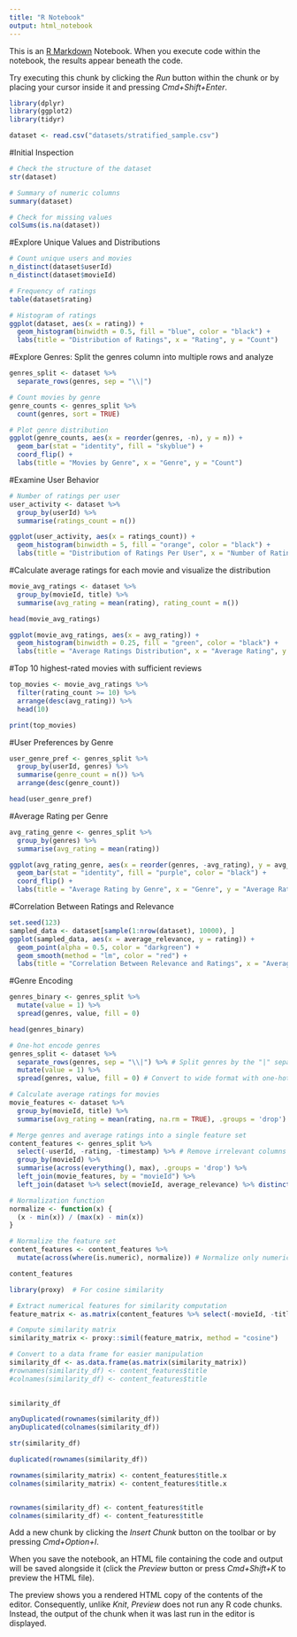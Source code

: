 ```yaml
---
title: "R Notebook"
output: html_notebook
---
```


This is an [R Markdown](http://rmarkdown.rstudio.com) Notebook. When you execute code within the notebook, the results appear beneath the code. 

Try executing this chunk by clicking the *Run* button within the chunk or by placing your cursor inside it and pressing *Cmd+Shift+Enter*. 

```r
library(dplyr)
library(ggplot2)
library(tidyr)

```

```r
dataset <- read.csv("datasets/stratified_sample.csv")

```

#Initial Inspection
```r
# Check the structure of the dataset
str(dataset)

# Summary of numeric columns
summary(dataset)

# Check for missing values
colSums(is.na(dataset))

```

#Explore Unique Values and Distributions
```r
# Count unique users and movies
n_distinct(dataset$userId)
n_distinct(dataset$movieId)

# Frequency of ratings
table(dataset$rating)

# Histogram of ratings
ggplot(dataset, aes(x = rating)) + 
  geom_histogram(binwidth = 0.5, fill = "blue", color = "black") +
  labs(title = "Distribution of Ratings", x = "Rating", y = "Count")

```

#Explore Genres: Split the genres column into multiple rows and analyze
```r
genres_split <- dataset %>%
  separate_rows(genres, sep = "\\|")

# Count movies by genre
genre_counts <- genres_split %>%
  count(genres, sort = TRUE)

# Plot genre distribution
ggplot(genre_counts, aes(x = reorder(genres, -n), y = n)) +
  geom_bar(stat = "identity", fill = "skyblue") +
  coord_flip() +
  labs(title = "Movies by Genre", x = "Genre", y = "Count")

```

#Examine User Behavior
```r
# Number of ratings per user
user_activity <- dataset %>%
  group_by(userId) %>%
  summarise(ratings_count = n())

ggplot(user_activity, aes(x = ratings_count)) +
  geom_histogram(binwidth = 5, fill = "orange", color = "black") +
  labs(title = "Distribution of Ratings Per User", x = "Number of Ratings", y = "Count")

```

#Calculate average ratings for each movie and visualize the distribution
```r
movie_avg_ratings <- dataset %>%
  group_by(movieId, title) %>%
  summarise(avg_rating = mean(rating), rating_count = n())

head(movie_avg_ratings)

ggplot(movie_avg_ratings, aes(x = avg_rating)) +
  geom_histogram(binwidth = 0.25, fill = "green", color = "black") +
  labs(title = "Average Ratings Distribution", x = "Average Rating", y = "Count")

```
#Top 10 highest-rated movies with sufficient reviews
```r
top_movies <- movie_avg_ratings %>%
  filter(rating_count >= 10) %>%
  arrange(desc(avg_rating)) %>%
  head(10)

print(top_movies)

```
#User Preferences by Genre

```r
user_genre_pref <- genres_split %>%
  group_by(userId, genres) %>%
  summarise(genre_count = n()) %>%
  arrange(desc(genre_count))

head(user_genre_pref)

```
#Average Rating per Genre
```r
avg_rating_genre <- genres_split %>%
  group_by(genres) %>%
  summarise(avg_rating = mean(rating))

ggplot(avg_rating_genre, aes(x = reorder(genres, -avg_rating), y = avg_rating)) +
  geom_bar(stat = "identity", fill = "purple", color = "black") +
  coord_flip() +
  labs(title = "Average Rating by Genre", x = "Genre", y = "Average Rating")

```

#Correlation Between Ratings and Relevance
```r
set.seed(123)
sampled_data <- dataset[sample(1:nrow(dataset), 10000), ]
ggplot(sampled_data, aes(x = average_relevance, y = rating)) +
  geom_point(alpha = 0.5, color = "darkgreen") +
  geom_smooth(method = "lm", color = "red") +
  labs(title = "Correlation Between Relevance and Ratings", x = "Average Relevance", y = "Rating")

```

#Genre Encoding
```r
genres_binary <- genres_split %>%
  mutate(value = 1) %>%
  spread(genres, value, fill = 0)

head(genres_binary)

```
```r

# One-hot encode genres
genres_split <- dataset %>%
  separate_rows(genres, sep = "\\|") %>% # Split genres by the "|" separator
  mutate(value = 1) %>%
  spread(genres, value, fill = 0) # Convert to wide format with one-hot encoding

```

```r
# Calculate average ratings for movies
movie_features <- dataset %>%
  group_by(movieId, title) %>%
  summarise(avg_rating = mean(rating, na.rm = TRUE), .groups = 'drop')


```

```r
# Merge genres and average ratings into a single feature set
content_features <- genres_split %>%
  select(-userId, -rating, -timestamp) %>% # Remove irrelevant columns
  group_by(movieId) %>%
  summarise(across(everything(), max), .groups = 'drop') %>%
  left_join(movie_features, by = "movieId") %>%
  left_join(dataset %>% select(movieId, average_relevance) %>% distinct(), by = "movieId") # Include average_relevance

```

```r
# Normalization function
normalize <- function(x) {
  (x - min(x)) / (max(x) - min(x))
}

# Normalize the feature set
content_features <- content_features %>%
  mutate(across(where(is.numeric), normalize)) # Normalize only numerical columns

```

```r
content_features

```

```r
library(proxy)  # For cosine similarity

# Extract numerical features for similarity computation
feature_matrix <- as.matrix(content_features %>% select(-movieId, -title.x))

# Compute similarity matrix
similarity_matrix <- proxy::simil(feature_matrix, method = "cosine")

# Convert to a data frame for easier manipulation
similarity_df <- as.data.frame(as.matrix(similarity_matrix))
#rownames(similarity_df) <- content_features$title
#colnames(similarity_df) <- content_features$title  
 
```
```r
similarity_df

```

```r
anyDuplicated(rownames(similarity_df))
anyDuplicated(colnames(similarity_df))
```
```r
str(similarity_df)
```

```r
duplicated(rownames(similarity_df))
```
```r
rownames(similarity_matrix) <- content_features$title.x
colnames(similarity_matrix) <- content_features$title.x
```
```r

```



```r
rownames(similarity_df) <- content_features$title 
colnames(similarity_df) <- content_features$title
```

Add a new chunk by clicking the *Insert Chunk* button on the toolbar or by pressing *Cmd+Option+I*.

When you save the notebook, an HTML file containing the code and output will be saved alongside it (click the *Preview* button or press *Cmd+Shift+K* to preview the HTML file). 

The preview shows you a rendered HTML copy of the contents of the editor. Consequently, unlike *Knit*, *Preview* does not run any R code chunks. Instead, the output of the chunk when it was last run in the editor is displayed.

